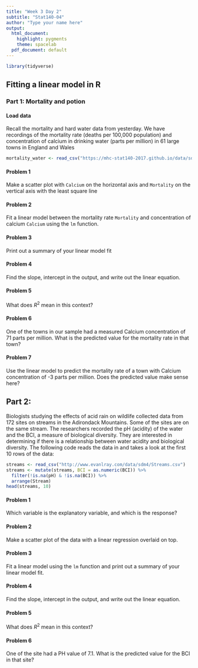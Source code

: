 ```yaml
---
title: "Week 3 Day 2"
subtitle: "Stat140-04"
author: "Type your name here"
output:
  html_document:
    highlight: pygments
    theme: spacelab
  pdf_document: default
---
```


```r
library(tidyverse)
```

## Fitting a linear model in R

### Part 1: Mortality and potion

#### Load data

Recall the mortality and hard water data from yesterday. We have recordings of the mortality rate (deaths per 100,000 population) and concentration of calcium in drinking water (parts per million) in 61 large towns in England and Wales

```r
mortality_water <- read_csv("https://mhc-stat140-2017.github.io/data/sdm4/Hard_water_Derby.csv")
```

#### Problem 1 

Make a scatter plot with `Calcium` on the horizontal axis and `Mortality` on the vertical axis with the least square line

#### Problem 2 

Fit a linear model between the mortality rate `Mortality` and concentration of calcium `Calcium` using the `lm` function.

#### Problem 3

Print out a summary of your linear model fit

#### Problem 4

Find the slope, intercept in the output, and write out the linear equation.

#### Problem 5

What does $R^2$ mean in this context?

#### Problem 6

One of the towns in our sample had a measured Calcium concentration of 71 parts per million. What is the predicted value for the mortality rate in that town?

#### Problem 7

Use the linear model to predict the mortality rate of a town with Calcium concentration of -3 parts per million. Does the predicted value make sense here?

## Part 2:

Biologists studying the effects of acid rain on wildlife collected data from 172 sites on streams in the Adirondack Mountains. Some of the sites are on the same stream. The researchers recorded the pH (acidity) of the water and the BCI, a measure of biological diversity. They are interested in determining if there is a relationship between water acidity and biological diversity. The following code reads the data in and takes a look at the first 10 rows of the data:

```r
streams <- read_csv("http://www.evanlray.com/data/sdm4/Streams.csv")
streams <- mutate(streams, BCI = as.numeric(BCI)) %>%
  filter(!is.na(pH) & !is.na(BCI)) %>%
  arrange(Stream)
head(streams, 10)

```

#### Problem 1

Which variable is the explanatory variable, and which is the response?

#### Problem 2

Make a scatter plot of the data with a linear regression overlaid on top.

#### Problem 3

Fit a linear model using the `lm` function and print out a summary of your linear model fit.

#### Problem 4

Find the slope, intercept in the output, and write out the linear equation.

#### Problem 5

What does $R^2$ mean in this context?

#### Problem 6

One of the site had a PH value of 7.1. What is the predicted value for the BCI in that site?
